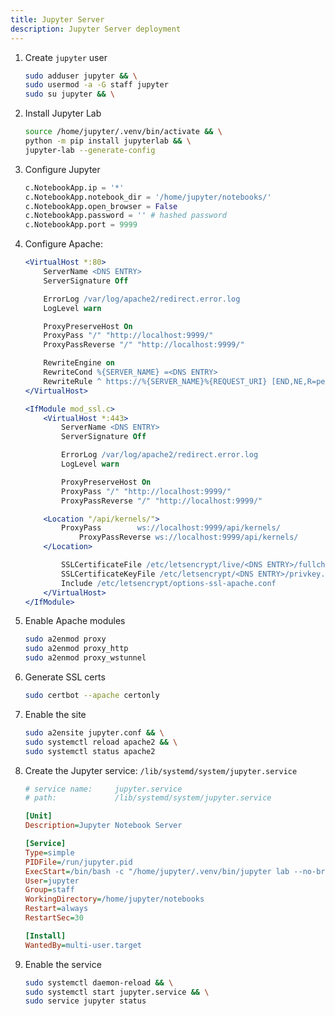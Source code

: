```yaml
---
title: Jupyter Server
description: Jupyter Server deployment
---
```


1. Create `jupyter` user

    ```bash
    sudo adduser jupyter && \
    sudo usermod -a -G staff jupyter
    sudo su jupyter && \
    ```

1. Install Jupyter Lab

    ```bash
    source /home/jupyter/.venv/bin/activate && \
    python -m pip install jupyterlab && \
    jupyter-lab --generate-config
    ```

1. Configure Jupyter

    ```python
    c.NotebookApp.ip = '*'
    c.NotebookApp.notebook_dir = '/home/jupyter/notebooks/'
    c.NotebookApp.open_browser = False
    c.NotebookApp.password = '' # hashed password
    c.NotebookApp.port = 9999
    ```

1. Configure Apache:

    ```apache
    <VirtualHost *:80>
        ServerName <DNS ENTRY>
        ServerSignature Off

        ErrorLog /var/log/apache2/redirect.error.log
        LogLevel warn

        ProxyPreserveHost On
        ProxyPass "/" "http://localhost:9999/"
        ProxyPassReverse "/" "http://localhost:9999/"

        RewriteEngine on
        RewriteCond %{SERVER_NAME} =<DNS ENTRY>
        RewriteRule ^ https://%{SERVER_NAME}%{REQUEST_URI} [END,NE,R=permanent]
    </VirtualHost>

    <IfModule mod_ssl.c>
        <VirtualHost *:443>
            ServerName <DNS ENTRY>
            ServerSignature Off

            ErrorLog /var/log/apache2/redirect.error.log
            LogLevel warn

            ProxyPreserveHost On
            ProxyPass "/" "http://localhost:9999/"
            ProxyPassReverse "/" "http://localhost:9999/"

        <Location "/api/kernels/">
            ProxyPass        ws://localhost:9999/api/kernels/
                ProxyPassReverse ws://localhost:9999/api/kernels/
        </Location>

            SSLCertificateFile /etc/letsencrypt/live/<DNS ENTRY>/fullchain.pem
            SSLCertificateKeyFile /etc/letsencrypt/<DNS ENTRY>/privkey.pem
            Include /etc/letsencrypt/options-ssl-apache.conf
        </VirtualHost>
    </IfModule>
    ```

1. Enable Apache modules

    ```bash
    sudo a2enmod proxy
    sudo a2enmod proxy_http
    sudo a2enmod proxy_wstunnel
    ```

1. Generate SSL certs

    ```bash
    sudo certbot --apache certonly
    ```

1. Enable the site

    ```bash
    sudo a2ensite jupyter.conf && \
    sudo systemctl reload apache2 && \
    sudo systemctl status apache2
    ```

1. Create the Jupyter service: `/lib/systemd/system/jupyter.service`

    ```ini
    # service name:     jupyter.service
    # path:             /lib/systemd/system/jupyter.service

    [Unit]
    Description=Jupyter Notebook Server

    [Service]
    Type=simple
    PIDFile=/run/jupyter.pid
    ExecStart=/bin/bash -c "/home/jupyter/.venv/bin/jupyter lab --no-browser"
    User=jupyter
    Group=staff
    WorkingDirectory=/home/jupyter/notebooks
    Restart=always
    RestartSec=30

    [Install]
    WantedBy=multi-user.target
    ```

1. Enable the service

    ```bash
    sudo systemctl daemon-reload && \
    sudo systemctl start jupyter.service && \
    sudo service jupyter status
    ```
